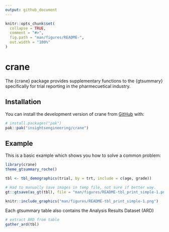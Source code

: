 ```yaml
---
output: github_document
---
```


<!-- README.md is generated from README.Rmd. Please edit that file -->

```r
knitr::opts_chunk$set(
  collapse = TRUE,
  comment = "#>",
  fig.path = "man/figures/README-",
  out.width = "100%"
)
```

# crane

<!-- badges: start -->
<!-- badges: end -->

The {crane} package provides supplementary functions to the {gtsummary} specifically for trial reporting in the pharmecuetical industry.

## Installation

You can install the development version of crane from [GitHub](https://github.com/) with:

``` r
# install.packages("pak")
pak::pak("insightsengineering/crane")
```

## Example

This is a basic example which shows you how to solve a common problem:

```r
library(crane)
theme_gtsummary_roche()

tbl <- tbl_demographics(trial, by = trt, include = c(age, grade))
```

```r
# Had to manually save images in temp file, not sure if better way.
gt::gtsave(as_gt(tbl), file = "man/figures/README-tbl_print_simple-1.png")
```

```r
knitr::include_graphics("man/figures/README-tbl_print_simple-1.png")
```

Each gtsummary table also contains the Analysis Results Dataset (ARD)

```r
# extract ARD from table
gather_ard(tbl)
```
